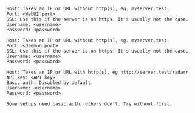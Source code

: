 
<Tabs>
<TabItem value="qbittorrent" label="qBittorrent">

```
Host: Takes an IP or URL without http(s), eg. myserver.test.
Port: <WebUI port>
SSL: Use this if the server is on https. It's usually not the case.
Username: <username>
Password: <password>
```

</TabItem>

<TabItem value="deluge" label="Deluge">

```
Host: Takes an IP or URL without http(s), eg. myserver.test.
Port: <daemon port>
SSL: Use this if the server is on https. It's usually not the case.
Username: <username>
Password: <password>
```

</TabItem>

<TabItem value="arr suite" label="*arr suite">

```
Host: Takes an IP or URL with http(s), eg http://server.test/radarr
API key: <API key>
Basic auth: Disabled by default.
Username: <username>
Password: <password>

Some setups need basic auth, others don't. Try without first.
```

</TabItem>

</Tabs>
